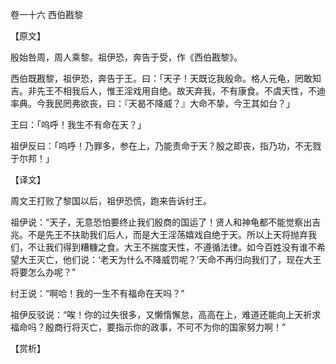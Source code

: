 

卷一十六 西伯戡黎

【原文】

殷始咎周，周人乘黎。祖伊恐，奔告于受，作《西伯戡黎》。

西伯既戡黎，祖伊恐，奔告于王。曰：「天子！天既讫我殷命。格人元龟，罔敢知吉。非先王不相我后人，惟王淫戏用自绝。故天弃我，不有康食。不虞天性，不迪率典。今我民罔弗欲丧，曰：『天曷不降威？』大命不挚，今王其如台？」

王曰：「呜呼！我生不有命在天？」

祖伊反曰：「呜呼！乃罪多，参在上，乃能责命于天？殷之即丧，指乃功，不无戮于尔邦！」

【译文】

周文王打败了黎国以后，祖伊恐慌，跑来告诉纣王。

祖伊说：“天子，无意恐怕要终止我们殷商的国运了！贤人和神龟都不能觉察出吉兆。不是先王不扶助我们后人，而是大王淫荡嬉戏自绝于天。所以上天将抛弃我们，不让我们得到糟糠之食。大王不揣度天性，不遵循法律。如今百姓没有谁不希望大王灭亡，他们说：‘老天为什么不降威罚呢？’天命不再归向我们了，现在大王将要怎么办呢？”

纣王说：“啊哈！我的一生不有福命在天吗？”

祖伊反驳说：“唉！你的过失很多，又懒惰懈怠，高高在上，难道还能向上天祈求福命吗？殷商行将灭亡，要指示你的政事，不可不为你的国家努力啊！”

【赏析】

